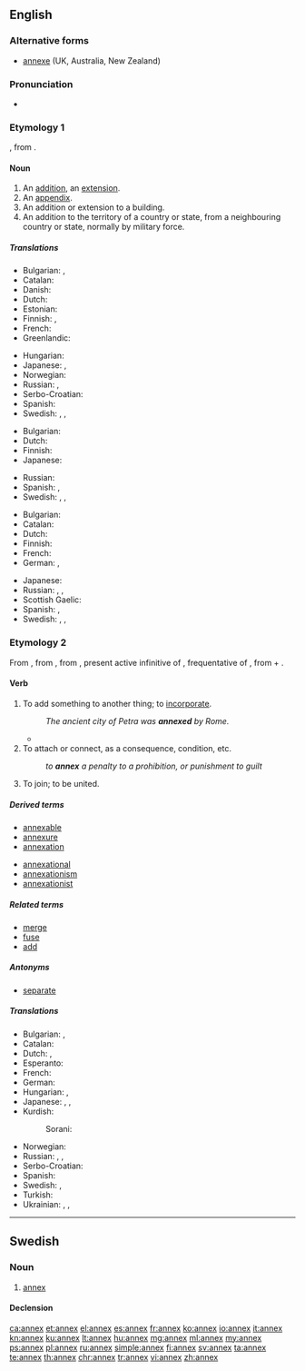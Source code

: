 ==English==

===Alternative forms===
* [[annexe]] (UK, Australia, New Zealand)

===Pronunciation===
* {{a|UK}} {{IPA|/ˈæn.ɛks/}}

===Etymology 1===
{{borrowing|fr|annexe|lang=en}}, from {{etyl|la|en}} {{term/t|la|annexus}}.

====Noun====
{{en-noun|es}}

# An [[addition]], an [[extension]].
# An [[appendix]].
# An addition or extension to a building.
# An addition to the territory of a country or state, from a neighbouring country or state, normally by military force.

=====Translations=====
{{trans-top|addition, an extension}}
* Bulgarian: {{t+|bg|приба́вка|f}},  {{t+|bg|допълне́ние|n}}
* Catalan: {{t+|ca|annex|m}}
* Danish: {{t|da|bilag}}
* Dutch: {{t+|nl|bijlage|f}}
* Estonian: {{t|et|lisa}}
* Finnish: {{t+|fi|lisäys}}, {{t+|fi|laajennus}}
* French: {{t+|fr|annexe}}
* Greenlandic: {{t|kl|bilagi}}
{{trans-mid}}
* Hungarian: {{t+|hu|függelék}}
* Japanese: {{t|ja|付加物|tr=fukabutsu|sc=Jpan}}, {{t+|ja|付属|tr=fuzoku|sc=Jpan}}
* Norwegian: {{t+|no|anneks}}
* Russian: {{t+|ru|приба́вка|f|sc=Cyrl}}, {{t+|ru|дополне́ние|n|sc=Cyrl}}
* Serbo-Croatian: {{t|sh|aneks|m}}
* Spanish: {{t+|es|anexo|m}}
* Swedish: {{t+|sv|annex}}, {{t+|sv|tillägg}}, {{t+|sv|bilaga}}
{{trans-bottom}}

{{trans-top|appendix}}
* Bulgarian: {{t+|bg|приложе́ние|n}}
* Dutch: {{t+|nl|aanhangsel|n}}
* Finnish: {{t+|fi|liite}}
* Japanese: {{t|ja|付録|tr=furoku|sc=Jpan}}
{{trans-mid}}
* Russian: {{t+|ru|приложе́ние|n|sc=Cyrl}}
* Spanish: {{t+|es|apéndice|m}}, {{t+|es|extensión|f}}
* Swedish: {{t+|sv|appendix}}, {{t+|sv|tillägg}}, {{t+|sv|bilaga}}
{{trans-bottom}}

{{trans-top|addition or extension to a building}}
* Bulgarian: {{t+|bg|пристро́йка|f}}
* Catalan: {{t+|ca|annex|m}}
* Dutch: {{t|nl|uitbouw|m}}
* Finnish: {{t|fi|lisärakennus}}
* French: {{t+|fr|annexe|f}}
* German: {{t+|de|Nebengebäude|n}}, {{t+|de|Anbau|n}}
{{trans-mid}}
* Japanese: {{t|ja|別館|tr=べっかん, bekkan|sc=Jpan}}
* Russian: {{t+|ru|пристро́йка|f|sc=Cyrl}}, {{t+|ru|фли́гель|m|sc=Cyrl}}, {{t+|ru|крыло́|n|sc=Cyrl}}
* Scottish Gaelic: {{t|gd|ath-thaigh|m}}
* Spanish: {{t+|es|anexo|m}}, {{t+|es|pabellón|m}}
* Swedish: {{t+|sv|annex}}, {{t|sv|tillbyggnad}}, {{t+|sv|flygel}}
{{trans-bottom}}

{{trans-see|addition of territory|annexation}}

===Etymology 2===
From {{etyl|enm|en}}, from {{etyl|fro|en}} {{term|annexer||lang=fro|to join}}, from {{etyl|ML.|en}} {{term/t|la|annexāre}}, present active infinitive of {{term/t|la|annexō}}, frequentative of {{etyl|la|en}} {{term/t|la|annectō||bind to}}, from {{term|ad||to|lang=la}} + {{term/t|la|nectō||tie, bind}}.

====Verb====
{{en-verb|annex|es}}

# To add something to another thing; to [[incorporate]].
#: ''The ancient city of Petra was '''annexed''' by Rome.''
#* {{quote-book|title=[[W:Huế|Wikipedia:Syngman Rhee]] | year=2009 | passage= ''In 1910, he returned to Korea, which had by this time been '''annexed''' by Japan.'' }}
# To attach or connect, as a consequence, condition, etc.
#: ''to '''annex''' a penalty to a prohibition, or punishment to guilt''
# {{context|intransitive|lang=en}} To join; to be united.
#: {{rfquotek|Tooke}}

=====Derived terms=====
{{der-top}}
* [[annexable]]
* [[annexure]]
* [[annexation]]
{{der-mid}}
* [[annexational]]
* [[annexationism]]
* [[annexationist]]
{{der-bottom}}

=====Related terms=====
* [[merge]]
* [[fuse]]
* [[add]]

=====Antonyms=====
* [[separate]]

=====Translations=====
{{trans-top|to add something to another, to incorporate into}}
* Bulgarian: {{t+|bg|присъединявам}},  {{t+|bg|прибавям}}
* Catalan: {{t+|ca|annexar}}
* Dutch: {{t+|nl|annexeren}},  {{t+|nl|inlijven}}
* Esperanto: {{t|eo|aneksi}}
* French: {{t+|fr|annexer}}
* German: {{t+|de|annektieren}}
* Hungarian: {{t+|hu|hozzácsatol}}, {{t|hu|annektál}}
* Japanese: {{t|ja|組み入れる||tr=くみいれる, kumiireru}}, {{t|ja|編入|alt=編入する|tr=へんにゅうする, hennyū suru}}, {{t+|ja|併合|alt=併合する|tr=heigō suru|sc=Jpan}}
* Kurdish:
*: Sorani: {{t|ku|خستنه‌ سه‌ر|tr=xistine ser|sc=ku-Arab}}
{{trans-mid}}
* Norwegian: {{t+|no|annektere}}
* Russian: {{t+|ru|аннекси́ровать|impf|pf|tr=annɛksírovatʹ|sc=Cyrl}}, {{t+|ru|присоединя́ть|impf|sc=Cyrl}}, {{t+|ru|присоедини́ть|pf|sc=Cyrl}}
* Serbo-Croatian: {{t|sh|anektirati}}
* Spanish: {{t+|es|anexar}}
* Swedish: {{t+|sv|införliva}}, {{t+|sv|annektera}}
* Turkish: {{t+|tr|ek}}
* Ukrainian: {{t+|uk|анексува́ти|sc=Cyrl}}, {{t|uk|приє́днувати|impf|sc=Cyrl}}, {{t|uk|приєдна́ти|pf|sc=Cyrl}}
{{trans-bottom}}

----

==Swedish==

===Noun===
{{sv-noun|n}}

# [[#English|annex]]

====Declension====
{{sv-noun-n-zero|genitive=}}

[[ca:annex]]
[[et:annex]]
[[el:annex]]
[[es:annex]]
[[fr:annex]]
[[ko:annex]]
[[io:annex]]
[[it:annex]]
[[kn:annex]]
[[ku:annex]]
[[lt:annex]]
[[hu:annex]]
[[mg:annex]]
[[ml:annex]]
[[my:annex]]
[[ps:annex]]
[[pl:annex]]
[[ru:annex]]
[[simple:annex]]
[[fi:annex]]
[[sv:annex]]
[[ta:annex]]
[[te:annex]]
[[th:annex]]
[[chr:annex]]
[[tr:annex]]
[[vi:annex]]
[[zh:annex]]
